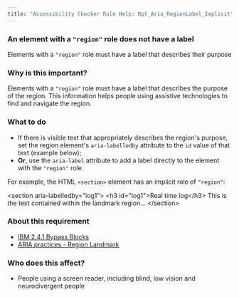 ```yaml
---
title: "Accessibility Checker Rule Help: Rpt_Aria_RegionLabel_Implicit"
---
```


<div className="toolHelp">
<Row>
<Column colLg={16} colMd={8} colSm={4} className="toolHead">

### An element with a `"region"` role does not have a label

<div id="locLevel"></div>

Elements with a `"region"` role must have a label that describes their purpose

</Column>
</Row>
<Row>
<Column colLg={11} colMd={5} colSm={4} className="toolMain">

### Why is this important?

Elements with a `"region"` role must have a label that describes the purpose of the region. This information helps people using assistive technologies to find and navigate the region.

<div id="locSnippet"></div>

### What to do

* If there is visible text that appropriately describes the region's purpose, set the region element's `aria-labelledby` attribute to the `id` value of that text (example below);
* **Or**, use the `aria-label` attribute to add a label directly to the element with the `"region"` role.

For example, the HTML `<section>` element has an implicit role of `"region"`:

<CodeSnippet type="multi" light={true}>&lt;section aria-labelledby="log1"&gt;
	&lt;h3 id="log1"&gt;Real time log&lt;/h3&gt;
	This is the text contained within the landmark region...
&lt;/section&gt;</CodeSnippet>

</Column>
<Column colLg={5} colMd={3} colSm={4} className="toolLeft">

### About this requirement

* [IBM 2.4.1 Bypass Blocks](https://www.ibm.com/able/requirements/requirements/#2_4_1)
* [ARIA practices - Region Landmark](https://w3c.github.io/aria-practices/examples/landmarks/region.html)

### Who does this affect?

* People using a screen reader, including blind, low vision and neurodivergent people

</Column>
</Row>
</div>

